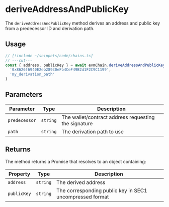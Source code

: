 # deriveAddressAndPublicKey

The `deriveAddressAndPublicKey` method derives an address and public key from a predecessor ID and derivation path.

## Usage

```ts twoslash
// [!include ~/snippets/code/chains.ts]
// ---cut---
const { address, publicKey } = await evmChain.deriveAddressAndPublicKey(
  '0x8626f6940E2eb28930eFb4CeF49B2d1F2C9C1199',
  'my_derivation_path'
)
```

## Parameters

| Parameter     | Type     | Description                                          |
| ------------- | -------- | ---------------------------------------------------- |
| `predecessor` | `string` | The wallet/contract address requesting the signature |
| `path`        | `string` | The derivation path to use                           |

## Returns

The method returns a Promise that resolves to an object containing:

| Property    | Type     | Description                                              |
| ----------- | -------- | -------------------------------------------------------- |
| `address`   | `string` | The derived address                                      |
| `publicKey` | `string` | The corresponding public key in SEC1 uncompressed format |
